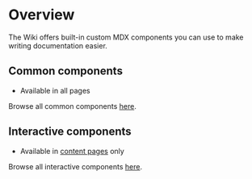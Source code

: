 # Overview

The Wiki offers built-in custom MDX components you can use to make writing documentation easier.

## Common components

- Available in all pages

Browse all common components [here](common).

## Interactive components

- Available in [content pages](../folder_structure/pages/content_pages) only

Browse all interactive components [here](interactive).